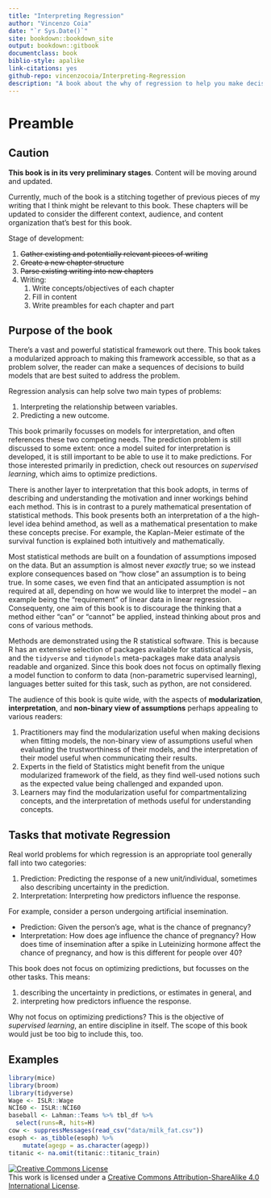 ```yaml
--- 
title: "Interpreting Regression"
author: "Vincenzo Coia"
date: "`r Sys.Date()`"
site: bookdown::bookdown_site
output: bookdown::gitbook
documentclass: book
biblio-style: apalike
link-citations: yes
github-repo: vincenzocoia/Interpreting-Regression
description: "A book about the why of regression to help you make decisions about your analysis."
---
```


# Preamble

## Caution {#caution}

**This book is in its very preliminary stages**. Content will be moving around and updated.

Currently, much of the book is a stitching together of previous pieces of my writing that I think might be relevant to this book. These chapters will be updated to consider the different context, audience, and content organization that's best for this book.

Stage of development:

1. ~~Gather existing and potentially relevant pieces of writing~~
2. ~~Create a new chapter structure~~
3. ~~Parse existing writing into new chapters~~
4. Writing:
    1. Write concepts/objectives of each chapter
    2. Fill in content
    3. Write preambles for each chapter and part

## Purpose of the book

There's a vast and powerful statistical framework out there. This book takes a modularized approach to making this framework accessible, so that as a problem solver, the reader can make a sequences of decisions to build models that are best suited to address the problem. 

Regression analysis can help solve two main types of problems:

1. Interpreting the relationship between variables.
2. Predicting a new outcome.

This book primarily focusses on models for interpretation, and often references these two competing needs. The prediction problem is still discussed to some extent: once a model suited for interpretation is developed, it is still important to be able to use it to make predictions. For those interested primarily in prediction, check out resources on _supervised learning_, which aims to optimize predictions. 

There is another layer to interpretation that this book adopts, in terms of describing and understanding the motivation and inner workings behind each method. This is in contrast to a purely mathematical presentation of statistical methods. This book presents both an interpretation of a the high-level idea behind amethod, as well as a mathematical presentation to make these concepts precise. For example, the Kaplan-Meier estimate of the survival function is explained both intuitively and mathematically. 

Most statistical methods are built on a foundation of assumptions imposed on the data. But an assumption is almost never _exactly_ true; so we instead explore consequences based on "how close" an assumption is to being true. In some cases, we even find that an anticipated assumption is not required at all, depending on how we would like to interpret the model -- an example being the "requirement" of linear data in linear regression. Consequenty, one aim of this book is to discourage the thinking that a method either "can" or "cannot" be applied, instead thinking about pros and cons of various methods.

Methods are demonstrated using the R statistical software. This is because R has an extensive selection of packages available for statistical analysis, and the `tidyverse` and `tidymodels` meta-packages make data analysis readable and organized. Since this book does not focus on optimally flexing a model function to conform to data (non-parametric supervised learning), languages better suited for this task, such as python, are not considered.

The audience of this book is quite wide, with the aspects of __modularization__, __interpretation__, and __non-binary view of assumptions__ perhaps appealing to various readers:

1. Practitioners may find the modularization useful when making decisions when fitting models, the non-binary view of assumptions useful when evaluating the trustworthiness of their models, and the interpretation of their model useful when communicating their results.
2. Experts in the field of Statistics might benefit from the unique modularized framework of the field, as they find well-used notions such as the expected value being challenged and expanded upon.
3. Learners may find the modularization useful for compartmentalizing concepts, and the interpretation of methods useful for understanding concepts.

## Tasks that motivate Regression

Real world problems for which regression is an appropriate tool generally fall into two categories:

1. Prediction: Predicting the response of a new unit/individual, sometimes also describing uncertainty in the prediction.
2. Interpretation: Interpreting how predictors influence the response.

For example, consider a person undergoing artificial insemination.

- Prediction: Given the person's age, what is the chance of pregnancy?
- Interpretation: How does age influence the chance of pregnancy? How does time of insemination after a spike in Luteinizing hormone affect the chance of pregnancy, and how is this different for people over 40?

This book does not focus on optimizing predictions, but focusses on the other tasks. This means:

1. describing the uncertainty in predictions, or estimates in general, and
2. interpreting how predictors influence the response.

Why not focus on optimizing predictions? This is the objective of _supervised learning_, an entire discipline in itself. The scope of this book would just be too big to include this, too.

## Examples

```r
library(mice)
library(broom)
library(tidyverse)
Wage <- ISLR::Wage
NCI60 <- ISLR::NCI60
baseball <- Lahman::Teams %>% tbl_df %>% 
  select(runs=R, hits=H)
cow <- suppressMessages(read_csv("data/milk_fat.csv"))
esoph <- as_tibble(esoph) %>% 
    mutate(agegp = as.character(agegp))
titanic <- na.omit(titanic::titanic_train)
```




<a rel="license" href="http://creativecommons.org/licenses/by-sa/4.0/"><img alt="Creative Commons License" style="border-width:0" src="https://i.creativecommons.org/l/by-sa/4.0/88x31.png" /></a><br />This work is licensed under a <a rel="license" href="http://creativecommons.org/licenses/by-sa/4.0/">Creative Commons Attribution-ShareAlike 4.0 International License</a>.
